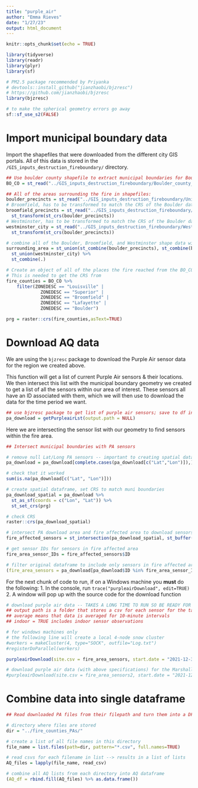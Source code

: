 ```yaml
---
title: "purple_air"
author: "Emma Rieves"
date: "1/27/23"
output: html_document
---
```


```r
knitr::opts_chunk$set(echo = TRUE)
```


```r
library(tidyverse)
library(readr)
library(plyr)
library(sf)

# PM2.5 package recommended by Priyanka
# devtools::install_github("jianzhaobi/bjzresc")
# https://github.com/jianzhaobi/bjzresc
library(bjzresc)

# to make the spherical geometry errors go away
sf::sf_use_s2(FALSE)
```

# Import municipal boundary data
Import the shapefiles that were downloaded from the different city GIS portals. All of this data is stored in the `/GIS_inputs_destruction_fireboundary/` directory.
```r
## Use boulder county shapefile to extract municipal boundaries for Boulder counties
BO_CO = st_read("../GIS_inputs_destruction_fireboundary/Boulder_county_munis/Municipalities.shp")

## All of the areas surrounding the fire in shapefiles:
boulder_precincts = st_read("../GIS_inputs_destruction_fireboundary/Unincorporated_Boulder/Unincorporated_Boulder.shp")
# Broomfield, has to be transformed to match the CRS of the Boulder data
broomfield_precincts = st_read("../GIS_inputs_destruction_fireboundary/Broomfield_Precincts/Precincts.shp") %>%
  st_transform(st_crs(boulder_precincts))
# Westminster, has to be transformed to match the CRS of the Boulder data
westminster_city = st_read("../GIS_inputs_destruction_fireboundary/Westminster_CityLimits/CityLimits.shp") %>%
  st_transform(st_crs(boulder_precincts))

# combine all of the Boulder, Broomfield, and Westminster shape data with a union
surrounding_area = st_union(st_combine(boulder_precincts), st_combine(broomfield_precincts)) %>%
  st_union(westminster_city) %>%
  st_combine(.)

# Create an object of all of the places the fire reached from the BO_CO object
# This is needed to get the CRS from
fire_counties = BO_CO %>%
    filter(ZONEDESC == "Louisville" |
             ZONEDESC == "Superior" |
             ZONEDESC == "Broomfield" |
             ZONEDESC == "Lafayette" |
             ZONEDESC == "Boulder")

prg = raster::crs(fire_counties,asText=TRUE)

```

# Download AQ data 
We are using the `bjzresc` package to download the Purple Air sensor data for the region we created above.

This function will get a list of current Purple Air sensors & their locations. We then intersect this list with the municipal boundary geometry we created to get a list of all the sensors within our area of interest. These sensors all have an ID associated with them, which we will then use to download the data for the time period we want.
```r
## use bjzresc package to get list of purple air sensors; save to df instead of csv
pa_download = getPurpleairLst(output.path = NULL)
```

Here we are intersecting the sensor list with our geometry to find sensors within the fire area.
```r
## Intersect municipal boundaries with PA sensors

# remove null Lat/Long PA sensors -- important to creating spatial dataframe
pa_download = pa_download[complete.cases(pa_download[c("Lat","Lon")]),]

# check that it worked
sum(is.na(pa_download[c("Lat", "Lon")]))

# create spatial dataframe, set CRS to match muni boundaries
pa_download_spatial = pa_download %>% 
  st_as_sf(coords = c("Lon", "Lat")) %>% 
  st_set_crs(prg)

# check CRS
raster::crs(pa_download_spatial)

# intersect PA download area and fire affected area to download sensors
fire_affected_sensors = st_intersection(pa_download_spatial, st_buffer(surrounding_area, 0))

# get sensor IDs for sensors in fire affected area
fire_area_sensor_IDs = fire_affected_sensors$ID

# filter original dataframe to include only sensors in fire affected area
(fire_area_sensors = pa_download[pa_download$ID %in% fire_area_sensor_IDs, ])
```

For the next chunk of code to run, if on a Windows machine you **must** do the following:
1. In the console, run `trace("purpleairDownload", edit=TRUE)`
2. A window will pop up with the source code for the download function
```r
# download purple air data -- TAKES A LONG TIME TO RUN SO BE READY FOR THAT
## output path is a folder that stores a csv for each sensor for the target time period
## average means that data is averaged for 10-minute intervals
## indoor = TRUE includes indoor sensor observations

# for windows machines only
# the following line will create a local 4-node snow cluster
#workers = makeCluster(4, type="SOCK", outfile="Log.txt")
#registerDoParallel(workers)

purpleairDownload(site.csv = fire_area_sensors, start.date = "2021-12-30", end.date = "2022-05-01", output.path = "../fire_counties_PAs/", average = 10, time.zone = "America/Denver", indoor = TRUE, n.thread = 1)
```

```r
# download purple air data (with above specifications) for the Marshall fire boundary
#purpleairDownload(site.csv = fire_area_sensors2, start.date = "2021-12-30", end.date = "2022-05-01", output.path = "marshall_fire_path_PAs/", average = 10, time.zone = "America/Denver", indoor = TRUE, n.thread = 1)
```


# Combine data into single dataframe
```r
## Read downloaded PA files from their filepath and turn them into a DF

# directory where files are stored
dir = "../fire_counties_PAs/"

# create a list of all file names in this directory
file_name = list.files(path=dir, pattern="*.csv", full.names=TRUE)

# read csvs for each filename in list --> results in a list of lists
AQ_files = lapply(file_name, read_csv)

# combine all AQ lists from each directory into AQ dataframe 
(AQ_df = rbind.fill(AQ_files) %>% as.data.frame())
```